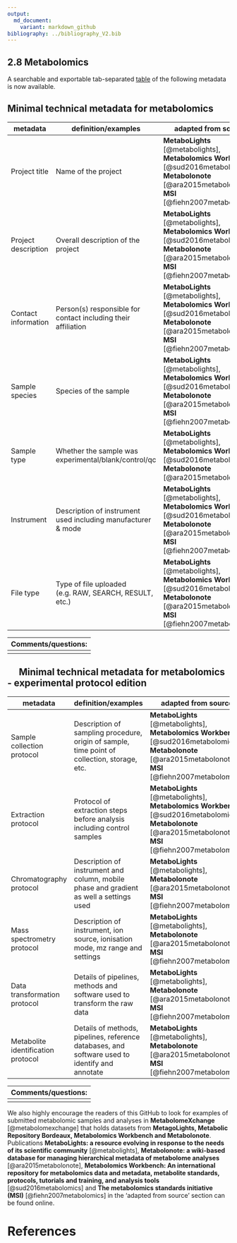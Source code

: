 ```yaml
---
output:
  md_document:
    variant: markdown_github
bibliography: ../bibliography_V2.bib
---
```


## 2.8 Metabolomics

A searchable and exportable tab-separated [table](Metabolome_Technical_Metadata.tsv) of the following metadata is now available.

## Minimal technical metadata for metabolomics
|**metadata**| **definition/examples** | **adapted from source** |
|------------|-------------------------|------------|
| Project title | Name of the project |**MetaboLights** [@metabolights], **Metabolomics Workbench** [@sud2016metabolomics], **Metabolonote** [@ara2015metabolonote], **MSI** [@fiehn2007metabolomics]|
| Project description | Overall description of the project |**MetaboLights** [@metabolights], **Metabolomics Workbench** [@sud2016metabolomics], **Metabolonote** [@ara2015metabolonote], **MSI** [@fiehn2007metabolomics]|
| Contact information | Person(s) responsible for contact including their affiliation |**MetaboLights** [@metabolights],  **Metabolomics Workbench** [@sud2016metabolomics], **Metabolonote** [@ara2015metabolonote], **MSI** [@fiehn2007metabolomics]|
| Sample species | Species of the sample |**MetaboLights** [@metabolights], **Metabolomics Workbench** [@sud2016metabolomics], **Metabolonote** [@ara2015metabolonote], **MSI** [@fiehn2007metabolomics]|
| Sample type | Whether the sample was experimental/blank/control/qc |**MetaboLights** [@metabolights], **Metabolomics Workbench** [@sud2016metabolomics], **Metabolonote** [@ara2015metabolonote] |
| Instrument | Description of instrument used including manufacturer & mode |**MetaboLights** [@metabolights], **Metabolomics Workbench** [@sud2016metabolomics], **Metabolonote** [@ara2015metabolonote], **MSI** [@fiehn2007metabolomics]|
| File type | Type of file uploaded (e.g. RAW, SEARCH, RESULT, etc.) |**MetaboLights** [@metabolights], **Metabolomics Workbench** [@sud2016metabolomics], **Metabolonote** [@ara2015metabolonote], **MSI** [@fiehn2007metabolomics]|

|Comments/questions: |
|--------------------|
| |

## &emsp; Minimal technical metadata for metabolomics - experimental protocol edition
|**metadata**| **definition/examples** | **adapted from source** |
|------------|-------------------------|------------|
| Sample collection protocol | Description of sampling procedure, origin of sample, time point of collection, storage, etc. |**MetaboLights** [@metabolights], **Metabolomics Workbench** [@sud2016metabolomics], **Metabolonote** [@ara2015metabolonote], **MSI** [@fiehn2007metabolomics]|
| Extraction protocol | Protocol of extraction steps before analysis including control samples |**MetaboLights** [@metabolights], **Metabolomics Workbench** [@sud2016metabolomics], **Metabolonote** [@ara2015metabolonote], **MSI** [@fiehn2007metabolomics]|
| Chromatography protocol | Description of instrument and column, mobile phase and gradient as well a settings used |**MetaboLights** [@metabolights], **Metabolonote** [@ara2015metabolonote], **MSI** [@fiehn2007metabolomics]|
| Mass spectrometry protocol | Description of instrument, ion source, ionisation mode, mz range and settings |**MetaboLights** [@metabolights], **Metabolonote** [@ara2015metabolonote], **MSI** [@fiehn2007metabolomics]|
| Data transformation protocol | Details of pipelines, methods and software used to transform the raw data |**MetaboLights** [@metabolights], **Metabolonote** [@ara2015metabolonote], **MSI** [@fiehn2007metabolomics]|
| Metabolite identification protocol | Details of methods, pipelines, reference databases, and software used to identify and annotate |**MetaboLights** [@metabolights], **Metabolonote** [@ara2015metabolonote], **MSI** [@fiehn2007metabolomics]|

|Comments/questions: |
|--------------------|
| |

We also highly encourage the readers of this GitHub to look for examples of submitted metabolomic samples and analyses in **MetabolomeXchange** [@metabolomexchange] that holds datasets from **MetagoLights, Metabolic Repository Bordeaux, Metabolomics Workbench and Metabolonote**. Publications **MetaboLights: a resource evolving in response to the needs of its scientific community** [@metabolights], **Metabolonote: a wiki-based database for managing hierarchical metadata of metabolome analyses** [@ara2015metabolonote], **Metabolomics Workbench: An international repository for metabolomics data and metadata, metabolite standards, protocols, tutorials and training, and analysis tools** [@sud2016metabolomics] and **The metabolomics standards initiative (MSI)** [@fiehn2007metabolomics] in the 'adapted from source' section can be found online.

# References